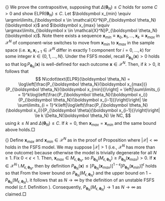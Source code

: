 {\bf Proof of Proposition \ref{prop:instab}.} We prove the contrapositive, supposing that $\Delta(\boldsymbol \theta_N) \le C$ holds for some $C > 0$ and show $\text{ELPR}(\boldsymbol \theta_N) \leq C$. Let $\boldsymbol x_{min} \equiv \argmin\limits_{\boldsymbol x \in \mathcal{X}^N}P_{\boldsymbol \theta_N}(\boldsymbol x)$ and $\boldsymbol x_{max} \equiv \argmax\limits_{\boldsymbol x \in \mathcal{X}^N}P_{\boldsymbol \theta_N}(\boldsymbol x)$. Note there exists a sequence $\boldsymbol x_{min} \equiv \boldsymbol x_0, \boldsymbol x_1, \dots, \boldsymbol x_k \equiv \boldsymbol x_{max}$ in $\mathcal{X}^N$ of component-wise switches to move from $\boldsymbol x_{min}$ to $\boldsymbol x_{max}$ in the sample space (i.e. $\boldsymbol x_i, \boldsymbol x_{i + 1} \in \mathcal{X}^N$ differ in exactly $1$ component for $i = 0, \dots, k$) for some integer $k \in \{0, 1, \dots, N\}$. Under the FSFS model, recall $P_{\boldsymbol \theta_N}(\boldsymbol x) > 0$ holds so that $\log P_{\boldsymbol \theta_N}(\boldsymbol x)$ is well-defined for each outcome $\boldsymbol x \in \mathcal{X}^N$. Then, if $k > 0$, it follows that
$$
N\cdot\text{ELPR}(\boldsymbol \theta_N) = \log\left[\frac{P_{\boldsymbol \theta_N}(\boldsymbol x_{max})}{P_{\boldsymbol \theta_N}(\boldsymbol x_{min})}\right] = \left|\sum\limits_{i = 1}^k\log\left(\frac{P_{\boldsymbol \theta_N}(\boldsymbol x_i)}{P_{\boldsymbol \theta_N}(\boldsymbol x_{i-1})}\right)\right| \le \sum\limits_{i = 1}^k\left|\log\left(\frac{P_{\boldsymbol \theta_N}(\boldsymbol x_i)}{P_{\boldsymbol \theta}(\boldsymbol x_{i-1})}\right)\right| \le k \Delta_N(\boldsymbol \theta_N) \le NC,
$$
using $k \le N$ and $\Delta(\boldsymbol \theta_N) \le C$. If $k = 0$, then $\boldsymbol x_{max} = \boldsymbol x_{min}$ and the same bound above holds.$\Box$

{\bf Proof of Proposition \ref{prop:degen}.} Define $\boldsymbol x_{max}$ and $\boldsymbol x_{min} \in \mathcal{X}^N$ as in the proof of Proposition \ref{prop:instab} where $|\mathcal{X}|<\infty$ holds in the FSFS model. We may suppose $|\mathcal{X}|>1$ (i.e., $\mathcal{X}^N$ has more than one outcome) because otherwise the model is trivially degenerate for all $N \geq 1$. Fix $0 < \epsilon < 1$. Then, $\boldsymbol x_{max} \in M_{\epsilon, \boldsymbol \theta_N}$, so $P_{\boldsymbol \theta_N}(M_{\epsilon, \boldsymbol \theta_N}) \ge P_{\boldsymbol \theta_N}(\boldsymbol x_{max}) > 0$. If $\boldsymbol x \in \mathcal{X}^N \setminus M_{\epsilon, \boldsymbol \theta_N}$, then by definition $P_{\boldsymbol \theta_N}(\boldsymbol x) \le [P_{\boldsymbol \theta_N}(\boldsymbol x_{max})]^{1-\epsilon}[P_{\boldsymbol \theta_N}(\boldsymbol x_{min})]^{\epsilon}$ holds so that
\begin{align*}
1-P_{\boldsymbol \theta_N}(M_{\epsilon, \boldsymbol \theta_N})
& = \sum\limits_{\boldsymbol x \in \mathcal{X}^N \setminus M_{\epsilon, \boldsymbol \theta_N}}P_{\boldsymbol \theta_N}(\boldsymbol x) \\
& \le (|\mathcal{X}|^N)[P_{\boldsymbol \theta_N}(\boldsymbol x_{max})]^{1-\epsilon}[P_{\boldsymbol \theta_N}(\boldsymbol x_{min})]^{\epsilon}.
\end{align*}
From the lower bound on $P_{\boldsymbol \theta_N}(M_{\epsilon, \boldsymbol \theta_N})$ and the upper bound on $1-P_{\boldsymbol \theta_N}(M_{\epsilon, \boldsymbol \theta_N})$, it follows that
\begin{align*}
\frac{1}{N}\log\left[\frac{P_{\boldsymbol \theta_N}(M_{\epsilon, \boldsymbol \theta_N})}{1-P_{\boldsymbol \theta_N}(M_{\epsilon, \boldsymbol \theta_N})}\right] & \ge \frac{1}{N} \log\left[\frac{P_{\boldsymbol\theta_N}(\boldsymbol x_{max})}{(|\mathcal{X}|^N)[P_{\boldsymbol \theta_N}(\boldsymbol x_{max})]^{1-\epsilon}[P_{\boldsymbol \theta_N}(\boldsymbol x_{min})]^{\epsilon}}\right] \\
&= \frac{\epsilon}{N} \log\left[\frac{P_{\boldsymbol \theta_N}(\boldsymbol x_{max})}{P_{\boldsymbol \theta_N}(\boldsymbol x_{min})}\right] - \log |\mathcal{X}| \rightarrow \infty
\end{align*}
as $N \rightarrow \infty$ by the definition of an unstable FSFS model (c.f. Definition \ref{defn:instab}). Consequently, $P_{\boldsymbol \theta_N}(M_{\epsilon, \boldsymbol \theta_N}) \rightarrow 1$ as $N \rightarrow \infty$ as claimed.$\Box$
